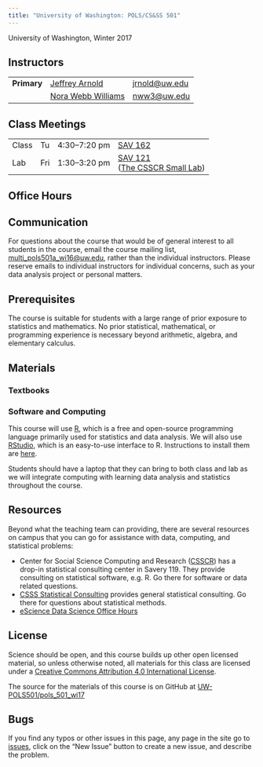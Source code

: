 ```yaml
---
title: "University of Washington: POLS/CS&SS 501"
---
```


<p class="lead">
University of Washington, Winter 2017
</p>


## Instructors

<table class = "table table-striped">
<tr>
<td>
<strong>Primary</strong>
</td>
<td><a href="http://jrnold.me">Jeffrey Arnold</a></td>
<td><a href="mailto:jrnold@uw.edu">jrnold@uw.edu</a></td>
</tr>
<tr>
<td>
<strong></strong>
</td>
<td>
<a href="http://students.washington.edu/nww3/">Nora Webb Williams</a>
</td>
<td>
<a href="mailto:nww3@uw.edu">nww3@uw.edu</a>
</td>
</tr>
</table>

## Class Meetings

<table class = "table table-striped table-hover">
<tr>
<td>Class </td>
<td>Tu </td>
<td> 4:30&ndash;7:20 pm </td>
<td><a href="https://www.washington.edu/maps/?sav">SAV 162</a></td>
</tr>
<tr>
<td>Lab </td>
<td>Fri </td>
<td>1:30&ndash;3:20 pm </td>
<td><a href="https://www.washington.edu/maps/?sav">SAV 121</a> <br/>
(<a href="http://julius.csscr.washington.edu/about/labs.html">The CSSCR Small Lab</a>)</td>
</tr>
</table>


## Office Hours

<table class = "table table-striped">
<tr>

<!-- </tr> -->
<!--   <tr> -->
<!--     <td>Andreu</td> -->
<!--     <td>Monday</td> -->
<!--     <td>12:30&ndash;2:30 pm</td> -->
<!-- 	<td><a href="https://www.washington.edu/maps/?smi"> SMI 221 </td> -->
<!--   </tr> -->
<!--   <tr> -->
<!--     <td>Jeff</td> -->
<!--     <td>Tuesday</td> -->
<!--     <td>2:30&ndash;3:30 pm</td> -->
<!-- 	<td><a href="https://www.washington.edu/maps/?smi">SMI 221B</a></td> -->
<!--   </tr> -->
<!--   <tr> -->
<!--     <td>Jeff</td> -->
<!--     <td>Wednesday</td> -->
<!--     <td>9:00&ndash;10:00 am</td> -->
<!-- 	<td><a href="https://www.washington.edu/maps/?smi">SMI 221B</a></td> -->
<!--   </tr> -->
<!-- </table> -->

<!-- Instructions for Jeff's office hours: -->

<!-- - Sign up for a slot on Canvas using the Scheduler tab in the Calendar. -->
<!-- - Email me 24 hours prior to your appointment with what you would like to discuss. -->

<!-- These instructions will ensure that our time is efficiently spent and I can be of the most help to you. -->

## Communication

For questions about the course that would be of general interest to all students in the course, email the course mailing list, [multi_pols501a_wi16@uw.edu](mailto:multi_pols501a_wi16@uw.edu), rather than the individual instructors.
Please reserve emails to individual instructors for individual concerns, such as your data analysis project or personal matters.


## Prerequisites

The course is suitable for students with a large range of prior exposure to statistics and mathematics.
No prior statistical, mathematical, or programming experience is necessary beyond arithmetic, algebra, and elementary calculus.


<!-- # Evaluation -->


<!-- ## Data analysis project paper -->

<!-- Every student in this class will execute their own statistical data analysis of a research question. -->
<!-- The results of this analysis will be presented as a paper due at the end of the course. See the [schedule](/schedule/#finals-period) for the due date. -->

<!-- The purpose of this paper is for the students to apply the quantitative methods used in this course to the real-world research problems that they will encounter in their research careers. -->
<!-- However, due to the limited time in this course, it is not necessary for this paper to address an important research problem or a novel contribution to the literature. -->
<!-- While those will not be criteria for the evaluation of this paper, the author is encouraged to pursue those, as they are what leads to publications. -->
<!-- The paper will be evaluated on the appropriateness of the statistical methods applied to the data and question, and not the novelty or contribution of the question itself. -->

<!-- If you developed a research design for POLS 500, you may be able to use it in 501. -->
<!-- However you need to confirm that you will be able to assemble a dataset to test a specific research hypothesis within the time constraints of this course, because you will be using it throughout the course. If that seems unlikely, you will need to choose a different project. -->


<!-- ## Assignments -->

<!-- There will be weekly assignments. Each assignment will consist of up to five different parts. No late homework will accepted except in the case of a documented emergency. Assignments will be submitted via Canvas. -->

<!-- 1. *Reading questions*: For each week students will be expected to complete questions on the reading for that week, which will be due at the start of class. We will grade on a CR/NC basis (including half grades between these categories). Credit will be granted if the student gives an honest effort in completing the assignment. Given that statistics is effectively learned by solving problems in one form or another, these questions should not be considered "in addition to reading", but should be considered the assigned readings. These assignments will be due at the start of Thurs class. -->
<!-- 2. *Corrected reading questions*: The key for reading questions will be given at each class, and some of class can be spent reviewing any problems students had with the questions. Corrected reading questions will be due at the start of class the following week. The correction should take the form of comments added to the original homework that -->
<!-- indicate where mistakes were made and that demonstrate an understanding of those mistakes. These will be graded on a CR/NC basis. -->
<!-- 3. *Research project assignments*: Each week students will complete an assignment that makes some progress on their research project. These will generally apply the concepts covered to their research projects. These assignments will be due at the start of Thurs class. -->
<!-- 4. *Peer review assignments*: There will be several assignments in which students are asked to peer review the research projects of other students in the course. These assignments will be due at the start of Thurs class. -->
<!-- 5. *Computing assignments*: These assignments will apply concepts to real or simulated data using R. These assignments will be due at the start of Fri lab. -->


## Materials


### Textbooks

<!-- - Gailmard, Sean. 2014. *Statistical Modeling and Inference for Social Science*. [amazon](http://www.amazon.com/Statistical-Modeling-Inference-Analytical-Research/dp/1107003148/). -->
<!-- - Diez, David M., Christopher D Barr, and Mine Çetinkaya-Rundel. *OpenIntro Statistics*. 3rd ed. <https://www.openintro.org/stat/textbook.php>. (This textbook is free) -->
<!-- - Lander, Jared P. 2013. *R for Everyone: Advanced Analytics and Graphics*. [amazon](http://www.amazon.com/Everyone-Advanced-Analytics-Graphics-Addison-Wesley/dp/0321888030). -->

### Software and Computing

This course will use [R](https://www.r-project.org/), which is a free and open-source programming language primarily used for statistics and data analysis. We will also use [RStudio](https://www.rstudio.com/), which is an easy-to-use interface to R. Instructions to install them are [here](/resources/install/).

<!-- Additionally, [Data Camp](https://www.datacamp.com/), a website which provides online interactive R tutorials, will be used to teach R. Although it is not free, there is a [student subscription rate](https://www.datacamp.com/enroll-student). -->

Students should have a laptop that they can bring to both class and lab as we will integrate computing with learning data analysis and statistics throughout the course.



## Resources

Beyond what the teaching team can providing, there are several resources on campus that you can go for assistance with data, computing, and statistical problems:

-  Center for Social Science Computing and Research ([CSSCR](http://julius.csscr.washington.edu/about/consulting.html)) has a drop-in statistical consulting center in Savery 119. They provide consulting on statistical software, e.g. R. Go there for software or data related questions.
- [CSSS Statistical Consulting](https://www.csss.washington.edu/consulting) provides general statistical consulting. Go there for questions about statistical methods.
- [eScience Data Science Office Hours](http://escience.washington.edu/office-hours/)


## License

Science should be open, and this course builds up other open licensed material, so unless otherwise noted, all materials for this class are licensed under a <a rel="license" href="https://creativecommons.org/licenses/by/4.0/">Creative Commons Attribution 4.0 International License</a>.

The source for the materials of this course is on GitHub at <a href="https://github.com/UW-POLS501/pols_501_wi17">UW-POLS501/pols_501_wi17</a>

## Bugs

If you find any typos or other issues in this page, any page in the site go to [issues](https://github.com/UW-POLS501/pols_501_wi17/issues), click on the "New Issue" button to create a new issue, and describe the problem.



<!-- This course has benefitted from numerous open materials, which are listed [here](https://github.com/UW-POLS501/pols_501_wi16/blob/master/notes/references.md). On this page, the learning objectives from this course are derived from Mine Çetinkaya-Rundel's [Duke Sta 101](https://stat.duke.edu/courses/Fall15/sta101.002/syllabus/) syllabus. -->
<!-- The idea for self-correction is from Matt Blackwell's [Harvard GOV 2000](http://www.mattblackwell.org/files/teaching/gov2000-syllabus.pdf). -->

